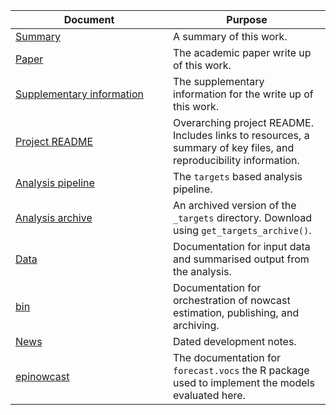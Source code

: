 Document | Purpose
---|---
[Summary](https://epiforecasts.io/eval-omicron-for-case-forecasting/) | A summary of this work.
[Paper](https://epiforecasts.io/eval-omicron-for-case-forecasting/paper.pdf) | The academic paper write up of this work.
[Supplementary information](https://epiforecasts.io/eeval-omicron-for-case-forecasting/si.html) | The supplementary information for the write up of this work.
[Project README](https://github.com/epiforecasts/eval-omicron-for-case-forecasting) | Overarching project README. Includes links to resources, a summary of key files, and reproducibility information.
[Analysis pipeline](https://github.com/epiforecasts/eval-omicron-for-case-forecasting/main/_targets.md) | The `targets` based analysis pipeline.
[Analysis archive](https://github.com/epiforecasts/eval-omicron-for-case-forecasting/releases/tag/latest) | An archived version of the `_targets` directory. Download using `get_targets_archive()`.
[Data](https://github.com/epiforecasts/eval-omicron-for-case-forecasting/blob/main/data/README.md) | Documentation for input data and summarised output from the analysis.
[bin](https://github.com/epiforecasts/eval-omicron-for-case-forecasting/blob/main/bin/README.md) | Documentation for orchestration of nowcast estimation, publishing, and archiving.
[News](https://github.com/epiforecasts/eval-omicron-for-case-forecasting/blob/main/NEWS.md) | Dated development notes.
[epinowcast](https://epiforecasts.io/forecast.vocs) | The documentation for `forecast.vocs` the R package used to implement the models evaluated here.
